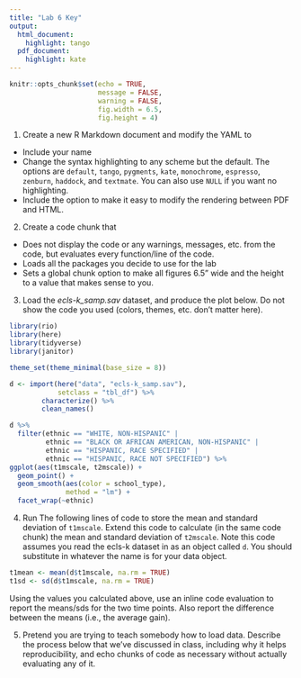 ```yaml
---
title: "Lab 6 Key"
output:
  html_document:
    highlight: tango
  pdf_document:
    highlight: kate
---
```


```r
knitr::opts_chunk$set(echo = TRUE, 
                      message = FALSE,
                      warning = FALSE,
                      fig.width = 6.5,
                      fig.height = 4)
```

1. Create a new R Markdown document and modify the YAML to 
  + Include your name
  + Change the syntax highlighting to any scheme but the default. The options
    are `default`, `tango`, `pygments`, `kate`, `monochrome`, `espresso`,
    `zenburn`, `haddock`, and `textmate`. You can also use `NULL` if you want 
    no highlighting.
  + Include the option to make it easy to modify the rendering between PDF and
    HTML.
  

2. Create a code chunk that
  + Does not display the code or any warnings, messages, etc. from the code, 
    but evaluates every function/line of the code.
  + Loads all the packages you decide to use for the lab
  + Sets a global chunk option to make all figures 6.5" wide and the height to
    a value that makes sense to you.

3. Load the *ecls-k_samp.sav* dataset, and produce the plot below. Do not show
   the code you used (colors, themes, etc. don't matter here).

```r
library(rio)
library(here)
library(tidyverse)
library(janitor)

theme_set(theme_minimal(base_size = 8))

d <- import(here("data", "ecls-k_samp.sav"),
            setclass = "tbl_df") %>%
        characterize() %>%
        clean_names() 

d %>%
  filter(ethnic == "WHITE, NON-HISPANIC" |
         ethnic == "BLACK OR AFRICAN AMERICAN, NON-HISPANIC" |
         ethnic == "HISPANIC, RACE SPECIFIED" |
         ethnic == "HISPANIC, RACE NOT SPECIFIED") %>%
ggplot(aes(t1mscale, t2mscale)) +
  geom_point() +
  geom_smooth(aes(color = school_type),
              method = "lm") +
  facet_wrap(~ethnic)
```

\newpage

4. Run The following lines of code to store the mean and standard deviation of
  `t1mscale`. Extend this code to calculate (in the same code chunk) the mean
  and standard deviation of `t2mscale`. Note this code assumes you read the 
  ecls-k dataset in as an object called `d`. You should substitute in whatever 
  the name is for your data object. 


```r
t1mean <- mean(d$t1mscale, na.rm = TRUE)
t1sd <- sd(d$t1mscale, na.rm = TRUE)
```

Using the values you calculated above, use an inline code evaluation to report
the means/sds for the two time points. Also report the difference between the
means (i.e., the average gain).

5. Pretend you are trying to teach somebody how to load data. Describe the
   process below that we've discussed in class, including why it helps 
   reproducibility, and echo chunks of code as necessary without actually
   evaluating any of it.

